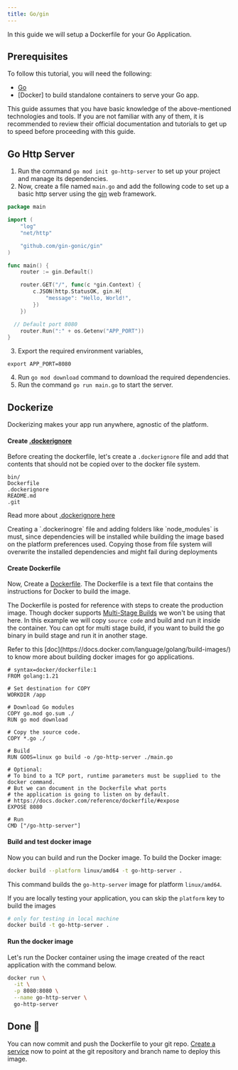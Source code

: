 ```yaml
---
title: Go/gin
---
```


In this guide we will setup a Dockerfile for your Go Application.

## Prerequisites

To follow this tutorial, you will need the following:

- [Go](https://go.dev/doc/install)
- [Docker] to build standalone containers to serve your Go app.

<Note>
  This guide assumes that you have basic knowledge of the above-mentioned technologies and tools. If you are not
  familiar with any of them, it is recommended to review their official documentation and tutorials to get up to speed
  before proceeding with this guide.
</Note>

## Go Http Server

1. Run the command `go mod init go-http-server` to set up your project and manage its dependencies.
2. Now, create a file named `main.go` and add the following code to set up a basic http server using the
   [gin](https://github.com/gin-gonic/gin) web framework.

```go main.go
package main

import (
	"log"
	"net/http"

	"github.com/gin-gonic/gin"
)

func main() {
	router := gin.Default()

	router.GET("/", func(c *gin.Context) {
		c.JSON(http.StatusOK, gin.H{
			"message": "Hello, World!",
		})
	})

  // Default port 8080
	router.Run(":" + os.Getenv("APP_PORT"))
}
```

3. Export the required environment variables,

```shell
export APP_PORT=8080
```

4. Run `go mod download` command to download the required dependencies.
5. Run the command `go run main.go` to start the server.

## Dockerize

Dockerizing makes your app run anywhere, agnostic of the platform.

#### Create [.dockerignore](https://docs.docker.com/build/building/context/#dockerignore-files)

Before creating the dockerfile, let's create a `.dockerignore` file and add that contents that should not be copied over
to the docker file system.

```ignore .dockerignore
bin/
Dockerfile
.dockerignore
README.md
.git
```

Read more about [.dockerignore here](https://docs.docker.com/build/building/context/#dockerignore-files)

<Info>
  Creating a `.dockerinogre` file and adding folders like `node_modules` is must, since dependencies will be installed
  while building the image based on the platform preferences used. Copying those from file system will overwrite the
  installed dependencies and might fail during deployments
</Info>

#### Create Dockerfile

Now, Create a [Dockerfile](https://docs.docker.com/reference/dockerfile/). The Dockerfile is a text file that contains
the instructions for Docker to build the image.

The Dockerfile is posted for reference with steps to create the production image. Though docker supports
[Multi-Stage Builds](https://docs.docker.com/build/building/multi-stage/) we won't be using that here. In this example
we will copy `source code` and build and run it inside the container. You can opt for multi stage build, if you want to
build the go binary in build stage and run it in another stage.

<Tip>
  Refer to this [doc](https://docs.docker.com/language/golang/build-images/) to know more about building docker images
  for go applications.
</Tip>

```docker Dockerfile
# syntax=docker/dockerfile:1
FROM golang:1.21

# Set destination for COPY
WORKDIR /app

# Download Go modules
COPY go.mod go.sum ./
RUN go mod download

# Copy the source code.
COPY *.go ./

# Build
RUN GOOS=linux go build -o /go-http-server ./main.go

# Optional:
# To bind to a TCP port, runtime parameters must be supplied to the docker command.
# But we can document in the Dockerfile what ports
# the application is going to listen on by default.
# https://docs.docker.com/reference/dockerfile/#expose
EXPOSE 8080

# Run
CMD ["/go-http-server"]
```

#### Build and test docker image

Now you can build and run the Docker image. To build the Docker image:

```bash
docker build --platform linux/amd64 -t go-http-server .
```

This command builds the `go-http-server` image for platform `linux/amd64`.

If you are locally testing your application, you can skip the `platform` key to build the images

```bash
# only for testing in local machine
docker build -t go-http-server .
```

#### Run the docker image

Let's run the Docker container using the image created of the react application with the command below.

```bash
docker run \
  -it \
  -p 8080:8080 \
  --name go-http-server \
  go-http-server
```

## Done 🎉

You can now commit and push the Dockerfile to your git repo. [Create a service](/environment/services/create) now to
point at the git repository and branch name to deploy this image.
